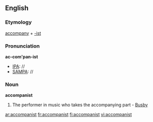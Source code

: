 ==English==

===Etymology===
[[accompany]] + [[-ist]]
===Pronunciation===
'''ac-com'pan-ist'''
*[[IPA]]: //
*[[SAMPA]]: //
===Noun===
'''accompanist'''

#The performer in music who takes the accompanying part - [[Busby]]

[[ar:accompanist]]
[[fr:accompanist]]
[[fi:accompanist]]
[[vi:accompanist]]